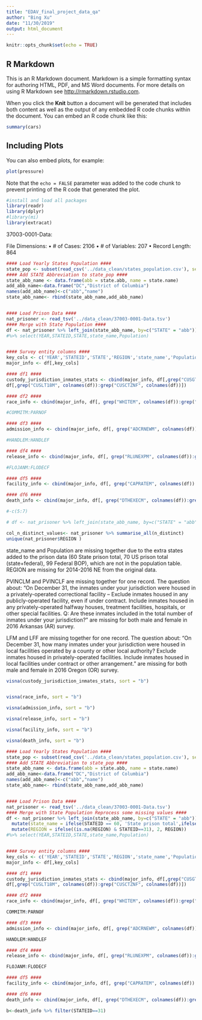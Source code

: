 ```yaml
---
title: "EDAV_final_project_data_qa"
author: "Bing Xu"
date: "11/30/2019"
output: html_document
---
```


```r
knitr::opts_chunk$set(echo = TRUE)
```

## R Markdown

This is an R Markdown document. Markdown is a simple formatting syntax for authoring HTML, PDF, and MS Word documents. For more details on using R Markdown see <http://rmarkdown.rstudio.com>.

When you click the **Knit** button a document will be generated that includes both content as well as the output of any embedded R code chunks within the document. You can embed an R code chunk like this:

```r
summary(cars)
```

## Including Plots

You can also embed plots, for example:

```r
plot(pressure)
```

Note that the `echo = FALSE` parameter was added to the code chunk to prevent printing of the R code that generated the plot.

```r
#install and load all packages
library(readr)
library(dplyr)
#library(mi)
library(extracat)
```


37003-0001-Data:

  File Dimensions:
  • # of Cases: 2106
  • # of Variables: 207 
  • Record Length: 864

```r
#### Load Yearly States Population #### 
state_pop <- subset(read_csv('../data_clean/states_population.csv'), select= -X1)
#### Add STATE Abbreviation to state_pop ####
state_abb_name <- data.frame(abb = state.abb, name = state.name)
add_abb_name<-data.frame("DC","District of Columbia")
names(add_abb_name)<-c("abb","name")
state_abb_name<- rbind(state_abb_name,add_abb_name)


#### Load Prison Data ####
nat_prisoner <- read_tsv('../data_clean/37003-0001-Data.tsv')
#### Merge with State Population ####
df <- nat_prisoner %>% left_join(state_abb_name, by=c("STATE" = "abb")) %>% left_join(state_pop, by=c("name" = "name", "YEAR" = "year")) %>% rename(state_name = name)
#%>% select(YEAR,STATEID,STATE,state_name,Population)


#### Survey entity columns ####
key_cols <- c('YEAR','STATEID','STATE','REGION','state_name','Population')
major_info <- df[,key_cols]

#### df1 ####
custody_jurisdiction_inmates_stats <- cbind(major_info, df[,grep("CUSGT1M", colnames(df)):grep("FACROWDF", colnames(df))],
df[,grep("CUSLT18M", colnames(df)):grep("CUSCTZNF", colnames(df))]) 

#### df2 ####
race_info <- cbind(major_info, df[, grep("WHITEM", colnames(df)):grep("TOTHCATF", colnames(df))])

#COMMITM:PARNOF

#### df3 ####
admission_info <- cbind(major_info, df[, grep("ADCRNEWM", colnames(df)):grep("ADTOTF", colnames(df))])

#HANDLEM:HANDLEF

#### df4 ####
release_info <- cbind(major_info, df[, grep("RLUNEXPM", colnames(df)):grep("RLTOTF", colnames(df))])

#FLOJANM:FLODECF

#### df5 ####
facility_info <- cbind(major_info, df[, grep("CAPRATEM", colnames(df)):grep("CAPDEST", colnames(df))])

#### df6 ####
death_info <- cbind(major_info, df[, grep("DTHEXECM", colnames(df)):grep("DTHTOTF", colnames(df))])

#-c(5:7)

# df <- nat_prisoner %>% left_join(state_abb_name, by=c("STATE" = "abb")) %>% left_join(state_pop, by=c("name" = "name", "YEAR" = "year")) %>% select(YEAR,STATEID,STATE,name,Population)

```


```r
col_n_distinct_values<- nat_prisoner %>% summarise_all(n_distinct)
unique(nat_prisoner$REGION )
```
state_name and Population are missing together due to the extra states added to the prison data (60 State prison total,
70 US prison total (state+federal), 99 Federal BOP), which are not in the population table. REGION are missing for 2014-2016 NE from the original data.

PVINCLM and PVINCLF are missing together for one record.
The question about:
"On December 31, the inmates under your jurisdiction were housed in a privately-operated correctional facility -- Exclude inmates housed in any publicly-operated facility, even if under contract. Include inmates housed in any
privately-operated halfway houses, treatment facilities, hospitals, or other special facilities.
Q: Are these inmates included in the total number of inmates under your jurisdiction?"
are missing for both male and female in 2016 Arkansas (AR) survey.

LFM and LFF are missing together for one record.
The question about:
"On December 31, how many inmates under your jurisdiction were housed in local facilities operated by a county or other local authority? Exclude inmates housed in privately-operated facilities. Include inmates housed in local facilities under
contract or other arrangement."
are missing for both male and female in 2016 Oregon (OR) survey.

```r
visna(custody_jurisdiction_inmates_stats, sort = "b")
```
```r
```


```r
visna(race_info, sort = "b")
```

```r
visna(admission_info, sort = "b")
```


```r
visna(release_info, sort = "b")
```


```r
visna(facility_info, sort = "b")
```


```r
visna(death_info, sort = "b")
```


```r
#### Load Yearly States Population #### 
state_pop <- subset(read_csv('../data_clean/states_population.csv'), select= -X1)
#### Add STATE Abbreviation to state_pop ####
state_abb_name <- data.frame(abb = state.abb, name = state.name)
add_abb_name<-data.frame("DC","District of Columbia")
names(add_abb_name)<-c("abb","name")
state_abb_name<- rbind(state_abb_name,add_abb_name)


#### Load Prison Data ####
nat_prisoner <- read_tsv('../data_clean/37003-0001-Data.tsv')
#### Merge with State Population Reprocess some missing values ####
df <- nat_prisoner %>% left_join(state_abb_name, by=c("STATE" = "abb")) %>% left_join(state_pop, by=c("name" = "name", "YEAR" = "year")) %>% rename(state_name = name)%>% 
  mutate(state_name = ifelse(STATEID == 60, 'State prison total',ifelse(STATEID == 70, 'US prison total (state+federal)', ifelse(STATEID==99, 'Federal BOP', state_name))))%>% 
  mutate(REGION = ifelse((is.na(REGION) & STATEID==31), 2, REGION))
#%>% select(YEAR,STATEID,STATE,state_name,Population)


#### Survey entity columns ####
key_cols <- c('YEAR','STATEID','STATE','REGION','state_name','Population')
major_info <- df[,key_cols]

#### df1 ####
custody_jurisdiction_inmates_stats <- cbind(major_info, df[,grep("CUSGT1M", colnames(df)):grep("FACROWDF", colnames(df))],
df[,grep("CUSLT18M", colnames(df)):grep("CUSCTZNF", colnames(df))]) 

#### df2 ####
race_info <- cbind(major_info, df[, grep("WHITEM", colnames(df)):grep("TOTHCATF", colnames(df))])

COMMITM:PARNOF

#### df3 ####
admission_info <- cbind(major_info, df[, grep("ADCRNEWM", colnames(df)):grep("ADTOTF", colnames(df))])

HANDLEM:HANDLEF

#### df4 ####
release_info <- cbind(major_info, df[, grep("RLUNEXPM", colnames(df)):grep("RLTOTF", colnames(df))])

FLOJANM:FLODECF

#### df5 ####
facility_info <- cbind(major_info, df[, grep("CAPRATEM", colnames(df)):grep("CAPDEST", colnames(df))])

#### df6 ####
death_info <- cbind(major_info, df[, grep("DTHEXECM", colnames(df)):grep("DTHTOTF", colnames(df))])

```


```r
b<-death_info %>% filter(STATEID==31)
```


```r
```


```r
```


